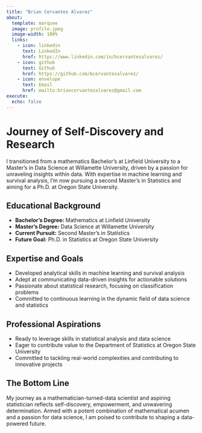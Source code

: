 ```yaml
---
title: "Brian Cervantes Alvarez"
about:
  template: marquee
  image: profile.jpeg
  image-width: 100%
  links:
    - icon: linkedin
      text: LinkedIn
      href: https://www.linkedin.com/in/bcervantesalvarez/
    - icon: github
      text: Github
      href: https://github.com/bcervantesalvarez/
    - icon: envelope
      text: Email
      href: mailto:briancervantesalvarez@gmail.com
execute: 
  echo: false
---          
```


# Journey of Self-Discovery and Research

I transitioned from a mathematics Bachelor's at Linfield University to a Master's in Data Science at Willamette University, driven by a passion for unraveling insights within data. With expertise in machine learning and survival analysis, I'm now pursuing a second Master's in Statistics and aiming for a Ph.D. at Oregon State University.

## Educational Background

- **Bachelor's Degree:** Mathematics at Linfield University
- **Master's Degree:** Data Science at Willamette University
- **Current Pursuit:** Second Master's in Statistics
- **Future Goal:** Ph.D. in Statistics at Oregon State University

## Expertise and Goals

- Developed analytical skills in machine learning and survival analysis
- Adept at communicating data-driven insights for actionable solutions
- Passionate about statistical research, focusing on classification problems
- Committed to continuous learning in the dynamic field of data science and statistics

## Professional Aspirations

- Ready to leverage skills in statistical analysis and data science
- Eager to contribute value to the Department of Statistics at Oregon State University
- Committed to tackling real-world complexities and contributing to innovative projects

## The Bottom Line

My journey as a mathematician-turned-data scientist and aspiring statistician reflects self-discovery, empowerment, and unwavering determination. Armed with a potent combination of mathematical acumen and a passion for data science, I am poised to contribute to shaping a data-powered future.
